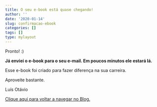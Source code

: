 ```yaml
---
title: O seu e-book está quase chegando!
author: ''
date: '2020-01-14'
slug: confirmacao-ebook
categories: []
tags: []
type: mylayout
---
```


Pronto! :)

**Já enviei o e-book para o seu e-mail. Em poucos minutos ele estará lá.**

Esse e-book foi criado para fazer diferença na sua carreira.

Aproveite bastante.

Luís Otávio

[Clique aqui para voltar a navegar no Blog.](https://luisotavio.pro/)